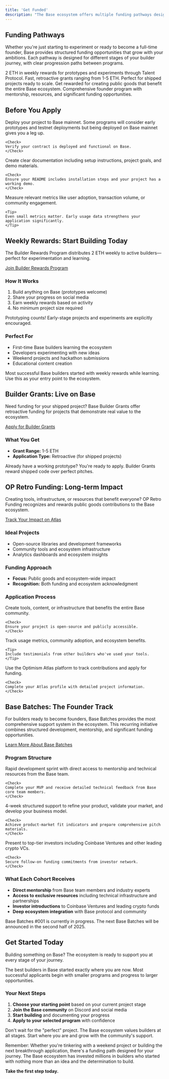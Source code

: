 ```yaml
---
title: 'Get Funded'
description: "The Base ecosystem offers multiple funding pathways designed specifically for builders at every stage—from weekend experiments to full-scale ventures."
---
```


## Funding Pathways

Whether you're just starting to experiment or ready to become a full-time founder, Base provides structured funding opportunities that grow with your ambitions. Each pathway is designed for different stages of your builder journey, with clear progression paths between programs.

<CardGroup cols={2}>
<Card title="Weekly Rewards" icon="calendar" href="#weekly-rewards%3A-start-building-today">
  2 ETH in weekly rewards for prototypes and experiments through Talent Protocol.
</Card>

<Card title="Builder Grants" icon="bolt" href="#builder-grants%3A-live-on-base">
  Fast, retroactive grants ranging from 1-5 ETH. Perfect for shipped projects ready to scale.
</Card>

<Card title="OP Retro Funding" icon="trophy" href="#op-retro-funding%3A-long-term-impact">
  Get rewarded for creating public goods that benefit the entire Base ecosystem.
</Card>

<Card title="Base Batches" icon="rocket" href="#base-batches%3A-the-founder-track">
  Comprehensive founder program with mentorship, resources, and significant funding opportunities.
</Card>
</CardGroup>

## Before You Apply

<Steps>
<Step title="Build on Base">
    Deploy your project to Base mainnet. Some programs will consider early prototypes and testnet deployments but being deployed on Base mainnet gives you a leg up.
    
    <Check>
    Verify your contract is deployed and functional on Base.
    </Check>
</Step>

<Step title="Document Your Work">
    Create clear documentation including setup instructions, project goals, and demo materials.
    
    <Check>
    Ensure your README includes installation steps and your project has a working demo.
    </Check>
</Step>

<Step title="Track Your Impact">
    Measure relevant metrics like user adoption, transaction volume, or community engagement.
    
    <Tip>
    Even small metrics matter. Early usage data strengthens your application significantly.
    </Tip>
</Step>
</Steps>

## Weekly Rewards: Start Building Today

The Builder Rewards Program distributes 2 ETH weekly to active builders—perfect for experimentation and learning.

[Join Builder Rewards Program](https://www.builderscore.xyz/)

### How It Works
1. Build anything on Base (prototypes welcome)
2. Share your progress on social media
3. Earn weekly rewards based on activity
4. No minimum project size required

<Check>
Prototyping counts! Early-stage projects and experiments are explicitly encouraged.
</Check>

### Perfect For
- First-time Base builders learning the ecosystem
- Developers experimenting with new ideas
- Weekend projects and hackathon submissions
- Educational content creation

<Note>
Most successful Base builders started with weekly rewards while learning. Use this as your entry point to the ecosystem.
</Note>

## Builder Grants: Live on Base

Need funding for your shipped project? Base Builder Grants offer retroactive funding for projects that demonstrate real value to the ecosystem.

[Apply for Builder Grants](https://paragraph.com/@grants.base.eth/calling-based-builders)

### What You Get
- **Grant Range:** 1-5 ETH
- **Application Type:** Retroactive (for shipped projects)


<Tip>
Already have a working prototype? You're ready to apply. Builder Grants reward shipped code over perfect pitches.
</Tip>

## OP Retro Funding: Long-term Impact

Creating tools, infrastructure, or resources that benefit everyone? OP Retro Funding recognizes and rewards public goods contributions to the Base ecosystem.

[Track Your Impact on Atlas](https://atlas.optimism.io/)

### Ideal Projects
- Open-source libraries and development frameworks
- Community tools and ecosystem infrastructure
- Analytics dashboards and ecosystem insights

### Funding Approach
- **Focus:** Public goods and ecosystem-wide impact
- **Recognition:** Both funding and ecosystem acknowledgment

### Application Process

<Steps>
<Step title="Build Public Goods">
    Create tools, content, or infrastructure that benefits the entire Base community.
    
    <Check>
    Ensure your project is open-source and publicly accessible.
    </Check>
</Step>

<Step title="Document Impact">
    Track usage metrics, community adoption, and ecosystem benefits.
    
    <Tip>
    Include testimonials from other builders who've used your tools.
    </Tip>
</Step>

<Step title="Submit Through Atlas">
    Use the Optimism Atlas platform to track contributions and apply for funding.
    
    <Check>
    Complete your Atlas profile with detailed project information.
    </Check>
</Step>
</Steps>

## Base Batches: The Founder Track

For builders ready to become founders, Base Batches provides the most comprehensive support system in the ecosystem. This recurring initiative combines structured development, mentorship, and significant funding opportunities.

[Learn More About Base Batches](https://basebatches.xyz)

### Program Structure

<Steps>
<Step title="Buildathon Phase">
    Rapid development sprint with direct access to mentorship and technical resources from the Base team.
    
    <Check>
    Complete your MVP and receive detailed technical feedback from Base core team members.
    </Check>
</Step>

<Step title="Incubator Program">
    4-week structured support to refine your product, validate your market, and develop your business model.
    
    <Check>
    Achieve product-market fit indicators and prepare comprehensive pitch materials.
    </Check>
</Step>

<Step title="Pitch Day">
    Present to top-tier investors including Coinbase Ventures and other leading crypto VCs.
    
    <Check>
    Secure follow-on funding commitments from investor network.
    </Check>
</Step>
</Steps>

### What Each Cohort Receives
- **Direct mentorship** from Base team members and industry experts
- **Access to exclusive resources** including technical infrastructure and partnerships
- **Investor introductions** to Coinbase Ventures and leading crypto funds
- **Deep ecosystem integration** with Base protocol and community

<Note>
Base Batches #001 is currently in progress. The next Base Batches will be announced in the second half of 2025.
</Note>

## Get Started Today

Building something on Base? The ecosystem is ready to support you at every stage of your journey.

<Note>
The best builders in Base started exactly where you are now. Most successful applicants begin with smaller programs and progress to larger opportunities.
</Note>

### Your Next Steps

1. **Choose your starting point** based on your current project stage
2. **Join the Base community** on Discord and social media
3. **Start building** and documenting your progress
4. **Apply to your selected program** with confidence

<Warning>
Don't wait for the "perfect" project. The Base ecosystem values builders at all stages. Start where you are and grow with the community's support.
</Warning>

Remember: Whether you're tinkering with a weekend project or building the next breakthrough application, there's a funding path designed for your journey. The Base ecosystem has invested millions in builders who started with nothing more than an idea and the determination to build.

**Take the first step today.**


<PolicyBanner />